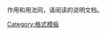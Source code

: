 <IncludeOnly><!-- 在這裡加入模板的保護標識 --></IncludeOnly>

作用和用法同{{tl|font}}，请阅读{{tl|font}}的说明文档。

<IncludeOnly>
<!-- 本行下加入模板的分類 -->
[[Category:格式模板]]

<!-- 本行下加入模板的跨語言鏈接 -->

</IncludeOnly>